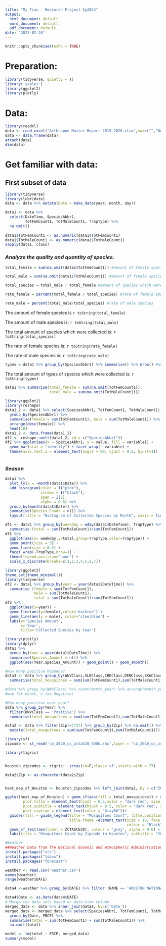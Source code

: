 ---
title: "My Tran - Research Project Sp2023"
output:
  html_document: default
  word_document: default
  pdf_document: default
date: "2023-02-26"
---

```{r setup, include=FALSE}
knitr::opts_chunk$set(echo = TRUE)
```

# **Preparation:**

```{r, echo=T, message = F, warning = F}
library(tidyverse, quietly = T)
library('scales')
library(ggplot2)
library(plotly)
```

# **Data:**

```{r, warning = F}
library(readxl)
data <- read_excel("Arthropod Master Report 2015_2020.xlsx",na=c("","NA"))
data <- data.frame(data)
attach(data)
dim(data)
```

# **Get familiar with data:**

## **First subset of data**

```{r}
library(tidyverse)
library(lubridate)
data <- data %>% mutate(Date = make_date(year, month, day))
```

```{r}
data1 <- data %>%
  select(DateTime, SpeciesAbbr1, 
         TotFemCount1, TotMaleCount1, TrapType) %>%
  na.omit()
  
data1$TotFemCount1 <- as.numeric(data1$TotFemCount1)
data1$TotMaleCount1 <- as.numeric(data1$TotMaleCount1)
sapply(data1, class)
```

### *Analyze the quality and quantity of species.*

```{r}
total_female = sum(na.omit(data1$TotFemCount1)) #amount of female species

total_male = sum(na.omit(data1$TotMaleCount1)) #amount of female species

total_species = total_male + total_female #amount of species which were collected

rate_female = percent(total_female / total_species) #rate of female species 

rate_male = percent(total_male/total_species) #rate of male species
```

The amount of female species is `r toString(total_female)`

The amount of male species is: `r toString(total_male)`

The total amount of species which were collected is: `r toString(total_species)`

The rate of female species is: `r toString(rate_female)` 

The rate of male species is: `r toString(rate_male)`

```{r}
types = data1 %>% group_by(SpeciesAbbr1) %>% summarise() %>% nrow() #amount of type
```

The total amount of types of species which were collected is: `r toString(types)`

```{r}
data1 %>% summarise(total_female = sum(na.omit(TotFemCount1)),
                    total_male = sum(na.omit(TotMaleCount1)))
```

```{r echo=FALSE, fig.height=12, fig.width=12, message=FALSE}
library(ggplot2)
library(reshape)
data1_2 <- data1 %>% select(SpeciesAbbr1, TotFemCount1, TotMaleCount1) %>% 
  group_by(SpeciesAbbr1) %>%
  summarise(female = sum(TotFemCount1), male = sum(TotMaleCount1)) %>%
  arrange(desc(female)) %>%
  head(10)
data1_2 <- data.frame(data1_2)
df2 <- reshape::melt(data1_2, id = c("SpeciesAbbr1"))
df2 %>% ggplot(aes(x = SpeciesAbbr1, y = value, fill = variable)) + 
  geom_bar(stat = "identity") + facet_wrap(~ variable) +
  theme(axis.text.x = element_text(angle = 90, vjust = 0.5, hjust=1))



```

### *Season*

```{r, echo=F,fig.height=10, fig.width=12, message=F}
data1 %>%
  plot_ly(x = ~month(data1$Date)) %>% 
  add_histogram(color = I("pink"), 
                stroke = I("black"), 
                span = I(2), 
                alpha = 0.6) %>% 
  group_by(month(data1$Date)) %>%
  summarise(Species_Count = n()) %>% 
  layout(title = "Histogram of Collected Species by Month", xaxis = list(title = "Month"), yaxis = list(title = "Amount of Species")) 
```

```{r}
df1 <- data1 %>% group_by(weekday = wday(data1$DateTime), TrapType) %>% 
  summarise (total = sum(TotMaleCount1)+sum(TotFemCount1)) 
df1 %>%
  ggplot(aes(x= weekday,y=total,group=TrapType,color=TrapType)) + 
  geom_point(size = 3) + 
  geom_line(size = 0.5) + 
  facet_wrap(~TrapType,nrow=1) + 
  theme(legend.position="none") +
  scale_x_discrete(breaks=c(1,2,3,4,5,6,7))


```

```{r}
library(ggplot2)
theme_set(theme_minimal())
library(tidyverse)
df2 <- data1 %>% group_by(year = year(data1$DateTime)) %>% 
  summarise (female = sum(TotFemCount1), 
             male = sum(TotMaleCount1),
             total = sum(TotMaleCount1)+sum(TotFemCount1)) 
df2 %>%
  ggplot(aes(x=year)) + 
  geom_line(aes(y=female),color='darkred') +
  geom_line(aes(y = male), color="steelblue") +
  labs(y='Species Amount',
       x='Year',
       title='Collected Species by Year') 


```

```{r}
library(plotly)
library(dplyr)
data1 %>% 
  group_by(Year = year(data1$DateTime)) %>% 
  summarise(Species_Amount = n()) %>% 
  ggplot(aes(Year,Species_Amount)) + geom_point() + geom_smooth()
```

```{r}
#How many positive happens?
data3 <- data %>% group_by(WNVClass,SLEClass,CHKClass,DENClass,ZKAClass) %>%
  summarise(total_mosquitoes = sum(sum(TotFemCount1),sum(TotMaleCount1)))
```

```{r}
#data %>% group_by(WNVClass) %>% count(month_year) %>% arrange(month_year)
#map for month, n (no Negative)
```

```{r}
#How many positive over year?
data %>% group_by(Year) %>% 
  filter(WNVClass == 'Positive') %>%
  summarise(total_mosquitoes = sum(sum(TotFemCount1),sum(TotMaleCount1))) 
```



```{r}
data2 <- data %>% filter(Zip!=7737) %>% group_by(Zip) %>% na.omit() %>%
  mutate(total_mosquitoes = sum(sum(TotFemCount1),sum(TotMaleCount1))) 
```
```{r}
library(sf)
zipcode <- st_read('cb_2020_us_zcta520_500k.shx',layer = "cb_2020_us_zcta520_500k")
```


```{r}
library(tigris)


houston_zipcodes <- tigris:: zctas(cb=F,class='sf',starts_with = 77)

data2$Zip <- as.character(data2$Zip) 


heat_map_of_Houston <- houston_zipcodes %>% left_join(data2, by = c("ZCTA5CE20" = 'Zip')) %>% na.omit()
```

```{r,fig.width=19, fig.height=16}

ggplot(heat_map_of_Houston) + geom_sf(aes(fill = total_mosquitoes)) + scale_fill_viridis_c(option = "inferno" , begin = 0.1, label = scales::comma) + stat_sf_coordinates() + theme(legend.position="right",
        plot.title = element_text(hjust = 0.5,color = "dark red", size = 16, face = "bold"),
        plot.subtitle = element_text(hjust = 0.5, color = "dark red", size = 14, face = "bold"),
        plot.caption = element_text(color = "Gray60"))+ 
  guides(fill = guide_legend(title = "Mosquitoes Count", title.position = "top", 
                             title.theme =element_text(size = 10, face = "bold",
                                                       colour = "Black",angle = 0)))  + 
  geom_sf_text(aes(label = ZCTA5CE20), colour = "grey", alpha = 0.6) + 
  labs(title = "Mosquitoes Count by Zipcode in Houston", subtitle = "2015 to 2020")
```


```{r}
#Weather
##Weather Data from The National Oceanic and Atmospheric Administration (NOAA)'s Climate Data Online
install.packages("xts")
install.packages("tsbox")
install.packages("forecast")

```

```{r}
weather <- read.csv('weather.csv')
names(weather)
range(weather$DATE)
```

```{r}
data4 <-weather %>% group_by(DATE) %>% filter (NAME == 'HOUSTON NATIONAL WEATHER SERVICE OFFICE, TX US') %>% select(DATE, NAME, PRCP, LATITUDE, LONGITUDE) 
```


```{r}
data4$Date <- as.Date(data4$DATE)
# Merge the data sets based on date-time column
merged_data <- data %>% inner_join(data4, by=c('Date'))
merged_data <- merged_data %>% select(SpeciesAbbr1, TotFemCount1, TotMaleCount1, Date, DateTime, PRCP) %>% 
  group_by(Date, PRCP) %>%
  summarise(total = sum(TotFemCount1) + sum(TotMaleCount1)) %>% 
  na.omit(total)
```

```{r}
model <- lm(total ~ PRCP, merged_data)
summary(model)
```

